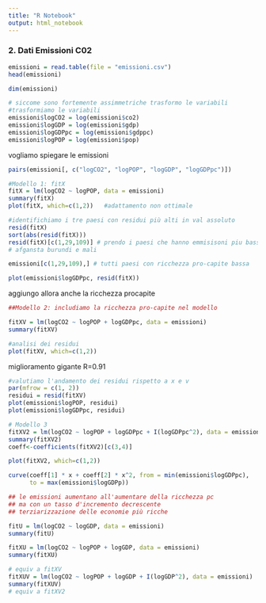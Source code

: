 ```yaml
---
title: "R Notebook"
output: html_notebook
---
```


### 2. Dati Emissioni C02

```r
emissioni = read.table(file = "emissioni.csv")
head(emissioni)

dim(emissioni)
```

```r
# siccome sono fortemente assimmetriche trasformo le variabili
#trasformiamo le variabili
emissioni$logCO2 = log(emissioni$co2)
emissioni$logGDP = log(emissioni$gdp)
emissioni$logGDPpc = log(emissioni$gdppc)
emissioni$logPOP = log(emissioni$pop)
```

vogliamo spiegare le emissioni

```r
pairs(emissioni[, c("logCO2", "logPOP", "logGDP", "logGDPpc")])
```

```r
#Modello 1: fitX
fitX = lm(logCO2 ~ logPOP, data = emissioni)
summary(fitX)
plot(fitX, which=c(1,2))   #adattamento non ottimale
```

```r
#identifichiamo i tre paesi con residui più alti in val assoluto
resid(fitX)
sort(abs(resid(fitX)))
resid(fitX)[c(1,29,109)] # prendo i paesi che hanno emmisisoni piu basse
# afgansta burundi e mali

emissioni[c(1,29,109),] # tutti paesi con ricchezza pro-capite bassa

plot(emissioni$logGDPpc, resid(fitX))
```

aggiungo allora anche la ricchezza procapite

```r
##Modello 2: includiamo la ricchezza pro-capite nel modello

fitXV = lm(logCO2 ~ logPOP + logGDPpc, data = emissioni)
summary(fitXV)

#analisi dei residui
plot(fitXV, which=c(1,2))
```

miglioramento gigante R=0.91

```r
#valutiamo l'andamento dei residui rispetto a x e v
par(mfrow = c(1, 2))
residui = resid(fitXV)
plot(emissioni$logPOP, residui)
plot(emissioni$logGDPpc, residui)

```

```r
# Modello 3 
fitXV2 = lm(logCO2 ~ logPOP + logGDPpc + I(logGDPpc^2), data = emissioni)
summary(fitXV2)
coeff<-coefficients(fitXV2)[c(3,4)]

plot(fitXV2, which=c(1,2))

curve(coeff[1] * x + coeff[2] * x^2, from = min(emissioni$logGDPpc),
      to = max(emissioni$logGDPp))

## le emissioni aumentano all'aumentare della ricchezza pc
## ma con un tasso d'incremento decrescente
## terziarizzazione delle economie più ricche
```

```r
fitU = lm(logCO2 ~ logGDP, data = emissioni)
summary(fitU)
```

```r
fitXU = lm(logCO2 ~ logPOP + logGDP, data = emissioni)
summary(fitXU)
```

```r
# equiv a fitXV
fitXUV = lm(logCO2 ~ logPOP + logGDP + I(logGDP^2), data = emissioni)
summary(fitXUV)
# equiv a fitXV2
```
